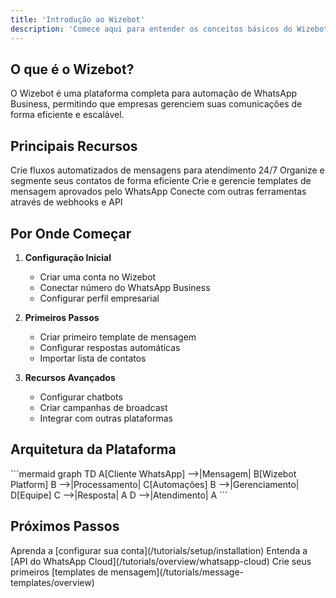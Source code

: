 ```yaml
---
title: 'Introdução ao Wizebot'
description: 'Comece aqui para entender os conceitos básicos do Wizebot'
---
```


## O que é o Wizebot?

O Wizebot é uma plataforma completa para automação de WhatsApp Business, permitindo que empresas gerenciem suas comunicações de forma eficiente e escalável.

## Principais Recursos

<CardGroup cols={2}>
  <Card title="Automação de Mensagens" icon="robot">
    Crie fluxos automatizados de mensagens para atendimento 24/7
  </Card>
  <Card title="Gerenciamento de Contatos" icon="users">
    Organize e segmente seus contatos de forma eficiente
  </Card>
  <Card title="Templates Personalizados" icon="palette">
    Crie e gerencie templates de mensagem aprovados pelo WhatsApp
  </Card>
  <Card title="Integrações" icon="plug">
    Conecte com outras ferramentas através de webhooks e API
  </Card>
</CardGroup>

## Por Onde Começar

1. **Configuração Inicial**
   - Criar uma conta no Wizebot
   - Conectar número do WhatsApp Business
   - Configurar perfil empresarial

2. **Primeiros Passos**
   - Criar primeiro template de mensagem
   - Configurar respostas automáticas
   - Importar lista de contatos

3. **Recursos Avançados**
   - Configurar chatbots
   - Criar campanhas de broadcast
   - Integrar com outras plataformas

## Arquitetura da Plataforma

<Frame>
  ```mermaid
  graph TD
    A[Cliente WhatsApp] -->|Mensagem| B[Wizebot Platform]
    B -->|Processamento| C[Automações]
    B -->|Gerenciamento| D[Equipe]
    C -->|Resposta| A
    D -->|Atendimento| A
  ```
</Frame>

## Próximos Passos

<Steps>
  <Step title="Configuração">
    Aprenda a [configurar sua conta](/tutorials/setup/installation)
  </Step>
  <Step title="WhatsApp Cloud">
    Entenda a [API do WhatsApp Cloud](/tutorials/overview/whatsapp-cloud)
  </Step>
  <Step title="Templates">
    Crie seus primeiros [templates de mensagem](/tutorials/message-templates/overview)
  </Step>
</Steps>

